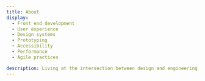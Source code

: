 ```yaml
---
title: About
display:
  - Front end development
  - User experience
  - Design systems
  - Prototyping
  - Accessibility
  - Performance
  - Agile practices

description: Living at the intersection between design and engineering, I explore and deliver delightful, scalable user experiences, and innovate on technical solutions and tools for organizations.
---
```



<Features title="Features and Awards">
  <Feature
    description="IBM Cloud Dublin Meetup"
    href="https://www.meetup.com/IBM-Cloud-Dublin/events/265188966/"
    title="Create a React app with the Carbon Design System"
  />
  <Feature
    description="100 Archive"
    href="http://www.100archive.com/article/simon-finney/"
    title="Designer as Collaborator"
  />
  <Feature
    description="100 Archive"
    href="http://www.100archive.com/project/conversation"
    title="Watson Conversation Poster"
  />
  <Feature
    description="OFFSET"
    href="https://www.iloveoffset.com/offsite-dublin-2017/ibm-creative-coding/"
    title="Creative Coding Workshop"
  />
  <Feature
    description="Institute of Creative Advertising and Design (ICAD)"
    href="https://www.icad.ie/award/design-island/"
    title="Design: Digital - Mobile & App Design — Commended (2016)"
  />
  <Feature
    description="100 Archive Selection 2015"
    href="http://www.100archive.com/project/design-island/"
    title="Design Island"
  />
</Features>
